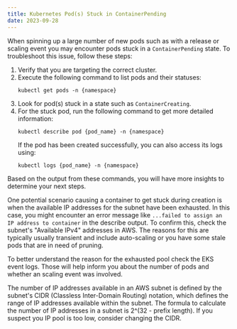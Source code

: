 ```yaml
---
title: Kubernetes Pod(s) Stuck in ContainerPending 
date: 2023-09-28
---
```


When spinning up a large number of new pods such as with a release or scaling event you may encounter pods stuck in a `ContainerPending` state. 
To troubleshoot this issue, follow these steps:

1. Verify that you are targeting the correct cluster.
2. Execute the following command to list pods and their statuses:
   ```shell
   kubectl get pods -n {namespace}
   ```
3. Look for pod(s) stuck in a state such as `ContainerCreating`.
4. For the stuck pod, run the following command to get more detailed information:
   ```shell
   kubectl describe pod {pod_name} -n {namespace}
   ```
   If the pod has been created successfully, you can also access its logs using:
   ```shell
   kubectl logs {pod_name} -n {namespace}
   ```

Based on the output from these commands, you will have more insights to determine your next steps.

One potential scenario causing a container to get stuck during creation is when the available IP addresses for the subnet have been exhausted.
In this case, you might encounter an error message like `...failed to assign an IP address to container` in the describe output.
To confirm this, check the subnet's "Available IPv4" addresses in AWS.
The reasons for this are typically usually transient and include auto-scaling or you have some stale pods that are in need of pruning. 

To better understand the reason for the exhausted pool check the EKS event logs.
Those will help inform you about the number of pods and whether an scaling event was involved. 

The number of IP addresses available in an AWS subnet is defined by the subnet's CIDR (Classless Inter-Domain Routing) notation, which defines the range of IP addresses available within the subnet.
The formula to calculate the number of IP addresses in a subnet is 2^(32 - prefix length).
If you suspect you IP pool is too low, consider changing the CIDR. 

